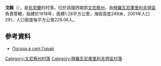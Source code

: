 {{coord|48|45|34|N|27|49|17|E|scale:30000|display=title}}

'''戈賴'''（{{lang-uk|Горай}}），是[[烏克蘭|烏克蘭]]的村落，位於該國西南部[[文尼察州|文尼察州]]，由[[穆羅瓦尼庫里利夫齊區|穆羅瓦尼庫里利夫齊區]]負責管轄，始建於1918年，面積1.28平方公里，海拔高度249米，2001年人口291，人口密度每平方公里228.06人。

==參考資料==
* [http://weather.in.ua/ua/vinnickaja/5504 Погода в селі Горай] {{Wayback|url=http://weather.in.ua/ua/vinnickaja/5504 |date=20201031125543 }}

[[Category:文尼察州村落|Category:文尼察州村落]]
[[Category:穆羅瓦尼庫里利夫齊區村落|Category:穆羅瓦尼庫里利夫齊區村落]]


{{Vinnytsia-geo-stub}}